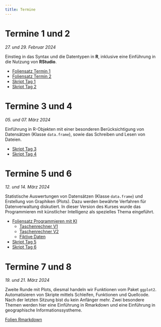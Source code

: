 ```yaml
---
title: Termine
---
```



# Termine 1 und 2

*27. und 29. Februar 2024*

Einstieg in das Syntax und die Datentypen in **R**, inklusive eine Einführung in
die Nutzung von **RStudio**.

- [Foliensatz Termin 1](Dateien/FolienRKurs-1.pdf)
- [Foliensatz Termin 2](Dateien/FolienRKurs-2.pdf)
- [Skript Tag 1](Dateien/Tag1.R)
- [Skript Tag 2](Dateien/Tag2.R)


# Termine 3 und 4

*05. und 07. März 2024*

Einführung in R-Objekten mit einer besonderen Berücksichtigung von Datensätzen
(Klasse `data.frame`), sowie das Schreiben und Lesen von Dateien.

- [Skript Tag 3](Dateien/Tag3.R)
- [Skript Tag 4](Dateien/Tag4.R)


# Termine 5 und 6

*12. und 14. März 2024*

Statistische Auswertungen von Datensätzen (Klasse `data.frame`) und Erstellung von Graphiken (Plots). Dazu werden bewährte Verfahren für Datenverwaltung diskutiert.
In dieser Version des Kurses wurde das Programmieren mit künstlicher Intelligenz als spezielles Thema eingeführt.

- [Foliensatz Programmieren mit KI](Dateien/Programmieren-mit-KI.pdf)
  - [Taschenrechner V1](Dateien/Taschenrechner_V1.R)
  - [Taschenrechner V2](Dateien/Taschenrechner_V2.R)
  - [Fiktive Daten](Dateien/FiktiveDaten.R)
- [Skript Tag 5](Dateien/Tag5.R)
- [Skript Tag 6](Dateien/Tag6.R)


# Termine 7 und 8

*19. und 21. März 2024*

Zweite Runde mit Plots, diesmal handeln wir Funktionen vom Paket `ggplot2`.
Automatisieren von Skripte mittels Schleifen, Funktionen und Quellcode.
Nach der letzten Sitzung bist du kein Anfänger mehr.
Zwei besondere Themen werden hier eine Einführung in Rmarkdown und eine Einführung in geographische Informationssystheme.

[Folien Rmarkdown](Dateien/rmarkdown-intro.pdf)

<!--

[Folien](documents/FolienRKurs-78.pdf)

[Skript Tag 7](documents/Tag7.R)

[Skript Tag 8](documents/Tag8.R)

[Notizbuch mit Rmarkdown](documents/meinNotebook.Rmd)

[Quellcode für Tag 7](documents/MeineFunktionen.R)

[Dokument als Rmarkdown](documents/Statistik.Rmd)

-->
